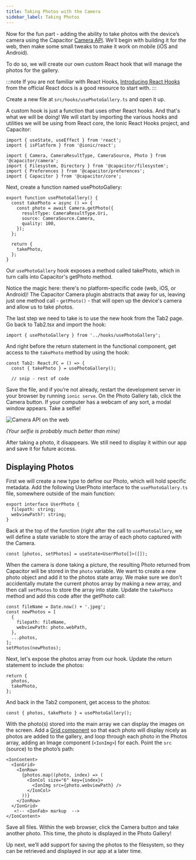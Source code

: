 ```yaml
---
title: Taking Photos with the Camera
sidebar_label: Taking Photos
---
```


<head>
  <title>Take Photos From The Camera on React Apps - Ionic Documentation</title>
  <meta
    name="description"
    content="To take photos from the device's camera on a React app, begin by building it for the web, then make some small tweaks for mobile use on iOS and Android devices."
  />
</head>

Now for the fun part - adding the ability to take photos with the device’s camera using the Capacitor [Camera API](https://capacitorjs.com/docs/apis/camera). We’ll begin with building it for the web, then make some small tweaks to make it work on mobile (iOS and Android).

To do so, we will create our own custom React hook that will manage the photos for the gallery.

:::note
If you are not familiar with React Hooks, [Introducing React Hooks](https://reactjs.org/docs/hooks-intro.html) from the official React docs is a good resource to start with.
:::

Create a new file at `src/hooks/usePhotoGallery.ts` and open it up.

A custom hook is just a function that uses other React hooks. And that's what we will be doing! We will start by importing the various hooks and utilities we will be using from React core, the Ionic React Hooks project, and Capacitor:

```tsx
import { useState, useEffect } from 'react';
import { isPlatform } from '@ionic/react';

import { Camera, CameraResultType, CameraSource, Photo } from '@capacitor/camera';
import { Filesystem, Directory } from '@capacitor/filesystem';
import { Preferences } from '@capacitor/preferences';
import { Capacitor } from '@capacitor/core';
```

Next, create a function named usePhotoGallery:

```tsx
export function usePhotoGallery() {
  const takePhoto = async () => {
    const photo = await Camera.getPhoto({
      resultType: CameraResultType.Uri,
      source: CameraSource.Camera,
      quality: 100,
    });
  };

  return {
    takePhoto,
  };
}
```

Our `usePhotoGallery` hook exposes a method called takePhoto, which in turn calls into Capacitor's getPhoto method.

Notice the magic here: there's no platform-specific code (web, iOS, or Android)! The Capacitor Camera plugin abstracts that away for us, leaving just one method call - `getPhoto()` - that will open up the device's camera and allow us to take photos.

The last step we need to take is to use the new hook from the Tab2 page. Go back to Tab2.tsx and import the hook:

```tsx
import { usePhotoGallery } from '../hooks/usePhotoGallery';
```

And right before the return statement in the functional component, get access to the `takePhoto` method by using the hook:

```tsx
const Tab2: React.FC = () => {
  const { takePhoto } = usePhotoGallery();

  // snip - rest of code
```

Save the file, and if you’re not already, restart the development server in your browser by running `ionic serve`. On the Photo Gallery tab, click the Camera button. If your computer has a webcam of any sort, a modal window appears. Take a selfie!

![Camera API on the web](/img/guides/first-app-cap-ng/camera-web.png)

_(Your selfie is probably much better than mine)_

After taking a photo, it disappears. We still need to display it within our app and save it for future access.

## Displaying Photos

First we will create a new type to define our Photo, which will hold specific metadata. Add the following UserPhoto interface to the `usePhotoGallery.ts` file, somewhere outside of the main function:

```tsx
export interface UserPhoto {
  filepath: string;
  webviewPath?: string;
}
```

Back at the top of the function (right after the call to `usePhotoGallery`, we will define a state variable to store the array of each photo captured with the Camera.

```tsx
const [photos, setPhotos] = useState<UserPhoto[]>([]);
```

When the camera is done taking a picture, the resulting Photo returned from Capacitor will be stored in the `photo` variable. We want to create a new photo object and add it to the photos state array. We make sure we don't accidentally mutate the current photos array by making a new array, and then call `setPhotos` to store the array into state. Update the `takePhoto` method and add this code after the getPhoto call:

```tsx
const fileName = Date.now() + '.jpeg';
const newPhotos = [
  {
    filepath: fileName,
    webviewPath: photo.webPath,
  },
  ...photos,
];
setPhotos(newPhotos);
```

Next, let's expose the photos array from our hook. Update the return statement to include the photos:

```tsx
return {
  photos,
  takePhoto,
};
```

And back in the Tab2 component, get access to the photos:

```tsx
const { photos, takePhoto } = usePhotoGallery();
```

With the photo(s) stored into the main array we can display the images on the screen. Add a [Grid component](https://ionicframework.com/docs/api/grid) so that each photo will display nicely as photos are added to the gallery, and loop through each photo in the Photos array, adding an Image component (`<IonImg>`) for each. Point the `src` (source) to the photo’s path:

```tsx
<IonContent>
  <IonGrid>
    <IonRow>
      {photos.map((photo, index) => (
        <IonCol size="6" key={index}>
          <IonImg src={photo.webviewPath} />
        </IonCol>
      ))}
    </IonRow>
  </IonGrid>
   <!-- <IonFab> markup  -->
</IonContent>
```

Save all files. Within the web browser, click the Camera button and take another photo. This time, the photo is displayed in the Photo Gallery!

Up next, we’ll add support for saving the photos to the filesystem, so they can be retrieved and displayed in our app at a later time.
